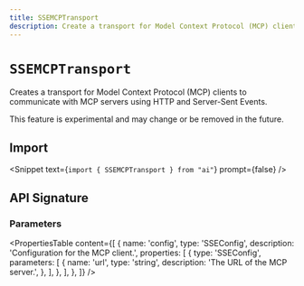 ```yaml
---
title: SSEMCPTransport
description: Create a transport for Model Context Protocol (MCP) clients to communicate with MCP servers using HTTP and Server-Sent Events
---
```


# `SSEMCPTransport`

Creates a transport for Model Context Protocol (MCP) clients to communicate with MCP servers using HTTP and Server-Sent Events.

This feature is experimental and may change or be removed in the future.

## Import

<Snippet text={`import { SSEMCPTransport } from "ai"`} prompt={false} />

## API Signature

### Parameters

<PropertiesTable
  content={[
    {
      name: 'config',
      type: 'SSEConfig',
      description: 'Configuration for the MCP client.',
      properties: [
        {
          type: 'SSEConfig',
          parameters: [
            {
              name: 'url',
              type: 'string',
              description: 'The URL of the MCP server.',
            },
          ],
        },
      ],
    },
  ]}
/>

